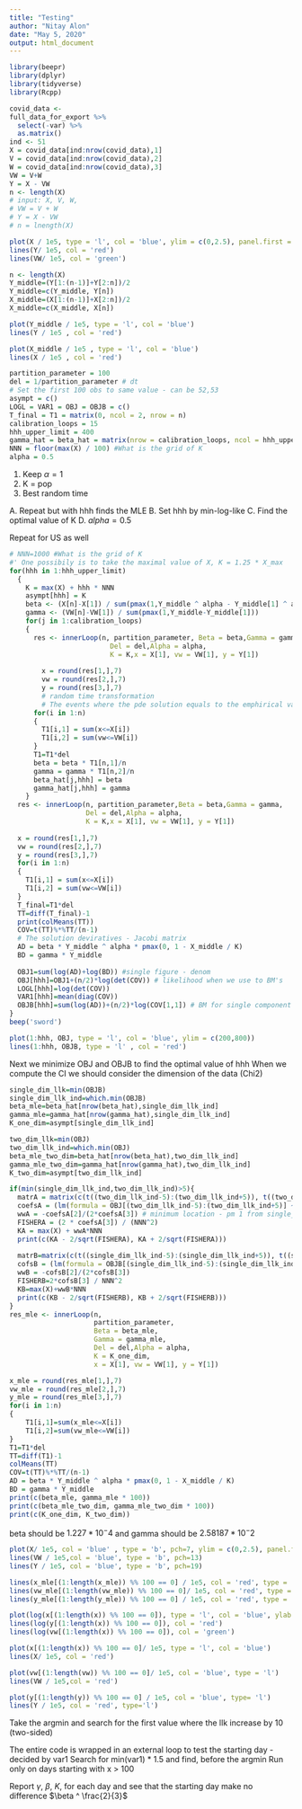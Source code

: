 ```yaml
---
title: "Testing"
author: "Nitay Alon"
date: "May 5, 2020"
output: html_document
---
```


```r
library(beepr)
library(dplyr)
library(tidyverse)
library(Rcpp)
```

```r
covid_data <- 
full_data_for_export %>% 
  select(-var) %>% 
  as.matrix()
ind <- 51
X = covid_data[ind:nrow(covid_data),1]
V = covid_data[ind:nrow(covid_data),2]
W = covid_data[ind:nrow(covid_data),3]
VW = V+W
Y = X - VW
n <- length(X)
# input: X, V, W, 
# VW = V + W
# Y = X - VW
# n = lnength(X)
```

```r
plot(X / 1e5, type = 'l', col = 'blue', ylim = c(0,2.5), panel.first = grid())
lines(Y/ 1e5, col = 'red')
lines(VW/ 1e5, col = 'green')
```

```r
n <- length(X)
Y_middle=(Y[1:(n-1)]+Y[2:n])/2
Y_middle=c(Y_middle, Y[n])
X_middle=(X[1:(n-1)]+X[2:n])/2
X_middle=c(X_middle, X[n])
```

```r
plot(Y_middle / 1e5, type = 'l', col = 'blue')
lines(Y / 1e5 , col = 'red')

plot(X_middle / 1e5 , type = 'l', col = 'blue')
lines(X / 1e5 , col = 'red')
```

```r
partition_parameter = 100
del = 1/partition_parameter # dt
# Set the first 100 obs to same value - can be 52,53
asympt = c()
LOGL = VAR1 = OBJ = OBJB = c()
T_final = T1 = matrix(0, ncol = 2, nrow = n)
calibration_loops = 15
hhh_upper_limit = 400
gamma_hat = beta_hat = matrix(nrow = calibration_loops, ncol = hhh_upper_limit)
NNN = floor(max(X) / 100) #What is the grid of K
alpha = 0.5
```

1. Keep $\alpha = 1$
2. K = pop
3. Best random time

A. Repeat but with hhh finds the MLE
B. Set hhh by min-log-like
C. Find the optimal value of K
D. $alpha = 0.5$

Repeat for US as well
```r
# NNN=1000 #What is the grid of K
#' One possibily is to take the maximal value of X, K = 1.25 * X_max
for(hhh in 1:hhh_upper_limit)
  {
    K = max(X) + hhh * NNN
    asympt[hhh] = K
    beta <- (X[n]-X[1]) / sum(pmax(1,Y_middle ^ alpha - Y_middle[1] ^ alpha)*(1 - (X_middle-X_middle[1]) / K))
    gamma <- (VW[n]-VW[1]) / sum(pmax(1,Y_middle-Y_middle[1]))
    for(j in 1:calibration_loops)
    {
      res <- innerLoop(n, partition_parameter, Beta = beta,Gamma = gamma,
                         Del = del,Alpha = alpha,
                         K = K,x = X[1], vw = VW[1], y = Y[1])
  
        x = round(res[1,],7)
        vw = round(res[2,],7)
        y = round(res[3,],7)
        # random time transformation
        # The events where the pde solution equals to the emphirical values
      for(i in 1:n)
      {
        T1[i,1] = sum(x<=X[i])
        T1[i,2] = sum(vw<=VW[i])
      }
      T1=T1*del
      beta = beta * T1[n,1]/n
      gamma = gamma * T1[n,2]/n
      beta_hat[j,hhh] = beta
      gamma_hat[j,hhh] = gamma
    }
  res <- innerLoop(n, partition_parameter,Beta = beta,Gamma = gamma,
                   Del = del,Alpha = alpha,
                   K = K,x = X[1], vw = VW[1], y = Y[1])
  
  x = round(res[1,],7)
  vw = round(res[2,],7)
  y = round(res[3,],7)
  for(i in 1:n)
  {
    T1[i,1] = sum(x<=X[i])
    T1[i,2] = sum(vw<=VW[i])
  }
  T_final=T1*del
  TT=diff(T_final)-1
  print(colMeans(TT))
  COV=t(TT)%*%TT/(n-1)
  # The solution deviratives - Jacobi matrix
  AD = beta * Y_middle ^ alpha * pmax(0, 1 - X_middle / K)
  BD = gamma * Y_middle
  
  OBJ1=sum(log(AD)+log(BD)) #single figure - denom
  OBJ[hhh]=OBJ1+(n/2)*log(det(COV)) # likelihood when we use to BM's
  LOGL[hhh]=log(det(COV))
  VAR1[hhh]=mean(diag(COV))
  OBJB[hhh]=sum(log(AD))+(n/2)*log(COV[1,1]) # BM for single component for X only
}
beep('sword')
```

```r
plot(1:hhh, OBJ, type = 'l', col = 'blue', ylim = c(200,800))
lines(1:hhh, OBJB, type = 'l' , col = 'red')
```


Next we minimize OBJ and OBJB to find the optimal value of hhh
When we compute the CI we should consider the dimension of the data (Chi2)
```r
single_dim_llk=min(OBJB)
single_dim_llk_ind=which.min(OBJB)
beta_mle=beta_hat[nrow(beta_hat),single_dim_llk_ind]
gamma_mle=gamma_hat[nrow(gamma_hat),single_dim_llk_ind]
K_one_dim=asympt[single_dim_llk_ind]

two_dim_llk=min(OBJ)
two_dim_llk_ind=which.min(OBJ)
beta_mle_two_dim=beta_hat[nrow(beta_hat),two_dim_llk_ind]
gamma_mle_two_dim=gamma_hat[nrow(gamma_hat),two_dim_llk_ind]
K_two_dim=asympt[two_dim_llk_ind]

if(min(single_dim_llk_ind,two_dim_llk_ind)>5){
  matrA = matrix(c(t((two_dim_llk_ind-5):(two_dim_llk_ind+5)), t((two_dim_llk_ind-5):(two_dim_llk_ind+5))^2), nrow = 11);
  coefsA = (lm(formula = OBJ[(two_dim_llk_ind-5):(two_dim_llk_ind+5)] ~ matrA))$coef
  wwA = -coefsA[2]/(2*coefsA[3]) # minimum location - pm 1 from single_dim_llk_ind
  FISHERA = (2 * coefsA[3]) / (NNN^2)
  KA = max(X) + wwA*NNN
  print(c(KA - 2/sqrt(FISHERA), KA + 2/sqrt(FISHERA)))
  
  matrB=matrix(c(t((single_dim_llk_ind-5):(single_dim_llk_ind+5)), t((single_dim_llk_ind-5):(single_dim_llk_ind+5))^2), nrow = 11);
  cofsB = (lm(formula = OBJB[(single_dim_llk_ind-5):(single_dim_llk_ind+5)] ~ matrB))$coef
  wwB = -cofsB[2]/(2*cofsB[3])
  FISHERB=2*cofsB[3] / NNN^2
  KB=max(X)+wwB*NNN
  print(c(KB - 2/sqrt(FISHERB), KB + 2/sqrt(FISHERB)))
}
res_mle <- innerLoop(n,
                     partition_parameter,
                     Beta = beta_mle,
                     Gamma = gamma_mle,
                     Del = del,Alpha = alpha,
                     K = K_one_dim,
                     x = X[1], vw = VW[1], y = Y[1])

x_mle = round(res_mle[1,],7)
vw_mle = round(res_mle[2,],7)
y_mle = round(res_mle[3,],7)
for(i in 1:n)
{
    T1[i,1]=sum(x_mle<=X[i])
    T1[i,2]=sum(vw_mle<=VW[i])
}
T1=T1*del
TT=diff(T1)-1
colMeans(TT)
COV=t(TT)%*%TT/(n-1)
AD = beta * Y_middle ^ alpha * pmax(0, 1 - X_middle / K)
BD = gamma * Y_middle
print(c(beta_mle, gamma_mle * 100))
print(c(beta_mle_two_dim, gamma_mle_two_dim * 100))
print(c(K_one_dim, K_two_dim))
```
beta should be $1.227*10^-4$  and gamma should be $2.58187*10^-2$

```r
plot(X/ 1e5, col = 'blue' , type = 'b', pch=7, ylim = c(0,2.5), panel.first = grid())
lines(VW / 1e5,col = 'blue', type = 'b', pch=13)
lines(Y / 1e5, col = 'blue', type = 'b', pch=19)

lines(x_mle[(1:length(x_mle)) %% 100 == 0] / 1e5, col = 'red', type = 'b', pch=7)
lines(vw_mle[(1:length(vw_mle)) %% 100 == 0]/ 1e5, col = 'red', type = 'b', pch=13)
lines(y_mle[(1:length(y_mle)) %% 100 == 0] / 1e5, col = 'red', type = 'b', pch=19)
```

```r
plot(log(x[(1:length(x)) %% 100 == 0]), type = 'l', col = 'blue', ylab = 'Log cases', xlab = 'Time')
lines(log(y[(1:length(x)) %% 100 == 0]), col = 'red')
lines(log(vw[(1:length(x)) %% 100 == 0]), col = 'green')
```

```r
plot(x[(1:length(x)) %% 100 == 0]/ 1e5, type = 'l', col = 'blue')
lines(X/ 1e5, col = 'red')

plot(vw[(1:length(vw)) %% 100 == 0]/ 1e5, col = 'blue', type = 'l')
lines(VW / 1e5,col = 'red')

plot(y[(1:length(y)) %% 100 == 0] / 1e5, col = 'blue', type= 'l')
lines(Y / 1e5, col = 'red', type='l')
```

 Take the argmin and search for the first value where the llk increase by 10 (two-sided)

The entire code is wrapped in an external loop to test the starting day - decided by var1
Search for min(var1) * 1.5 and find, before the argmin 
Run only on days starting with x > 100 

Report $\gamma$, $\beta$, $K$, for each day and see that the starting day make no difference
$\beta ^ \frac{2}{3}$
